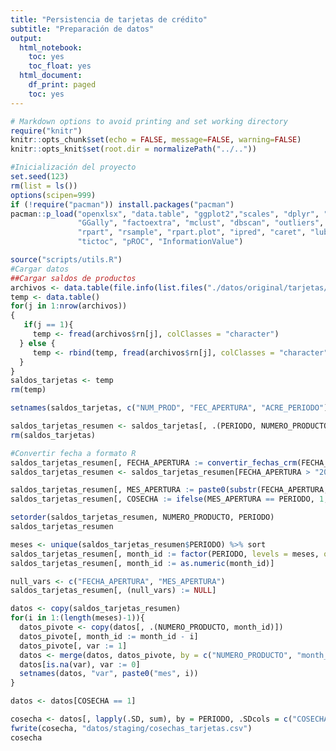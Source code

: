 ```yaml
---
title: "Persistencia de tarjetas de crédito"
subtitle: "Preparación de datos"
output:
  html_notebook:
    toc: yes
    toc_float: yes
  html_document:
    df_print: paged
    toc: yes
---
```


```r
# Markdown options to avoid printing and set working directory
require("knitr")
knitr::opts_chunk$set(echo = FALSE, message=FALSE, warning=FALSE)
knitr::opts_knit$set(root.dir = normalizePath("../.."))
```

```r
#Inicialización del proyecto
set.seed(123)
rm(list = ls())
options(scipen=999)
if (!require("pacman")) install.packages("pacman")
pacman::p_load("openxlsx", "data.table", "ggplot2","scales", "dplyr", "zoo", "kohonen",
               "GGally", "factoextra", "mclust", "dbscan", "outliers",
               "rpart", "rsample", "rpart.plot", "ipred", "caret", "lubridate", "tree",
               "tictoc", "pROC", "InformationValue")

source("scripts/utils.R")
#Cargar datos
##Cargar saldos de productos
archivos <- data.table(file.info(list.files("./datos/original/tarjetas/", full.names = T)), keep.rownames = T)[order(-mtime)]
temp <- data.table()
for(j in 1:nrow(archivos))
{
   if(j == 1){
     temp <- fread(archivos$rn[j], colClasses = "character")
  } else {
     temp <- rbind(temp, fread(archivos$rn[j], colClasses = "character"))
  }
}
saldos_tarjetas <- temp
rm(temp)

setnames(saldos_tarjetas, c("NUM_PROD", "FEC_APERTURA", "ACRE_PERIODO"), c("NUMERO_PRODUCTO", "FECHA_APERTURA", "PERIODO"))

saldos_tarjetas_resumen <- saldos_tarjetas[, .(PERIODO, NUMERO_PRODUCTO, FECHA_APERTURA)]
rm(saldos_tarjetas)
```

```r
#Convertir fecha a formato R
saldos_tarjetas_resumen[, FECHA_APERTURA := convertir_fechas_crm(FECHA_APERTURA)]
saldos_tarjetas_resumen <- saldos_tarjetas_resumen[FECHA_APERTURA > "2017-12-31"]

saldos_tarjetas_resumen[, MES_APERTURA := paste0(substr(FECHA_APERTURA, 1, 4), substr(FECHA_APERTURA, 6, 7))]
saldos_tarjetas_resumen[, COSECHA := ifelse(MES_APERTURA == PERIODO, 1, 0)]


```

```r
setorder(saldos_tarjetas_resumen, NUMERO_PRODUCTO, PERIODO)
saldos_tarjetas_resumen
```

```r
meses <- unique(saldos_tarjetas_resumen$PERIODO) %>% sort
saldos_tarjetas_resumen[, month_id := factor(PERIODO, levels = meses, ordered = T)]
saldos_tarjetas_resumen[, month_id := as.numeric(month_id)]
```

```r
null_vars <- c("FECHA_APERTURA", "MES_APERTURA")
saldos_tarjetas_resumen[, (null_vars) := NULL]
```

```r
datos <- copy(saldos_tarjetas_resumen)
for(i in 1:(length(meses)-1)){
  datos_pivote <- copy(datos[, .(NUMERO_PRODUCTO, month_id)])
  datos_pivote[, month_id := month_id - i]
  datos_pivote[, var := 1]
  datos <- merge(datos, datos_pivote, by = c("NUMERO_PRODUCTO", "month_id"), all.x = T)
  datos[is.na(var), var := 0]
  setnames(datos, "var", paste0("mes", i))
}

datos <- datos[COSECHA == 1]

cosecha <- datos[, lapply(.SD, sum), by = PERIODO, .SDcols = c("COSECHA", paste0("mes", 1:(length(meses)-1)))][order(PERIODO)]
fwrite(cosecha, "datos/staging/cosechas_tarjetas.csv")
cosecha
```